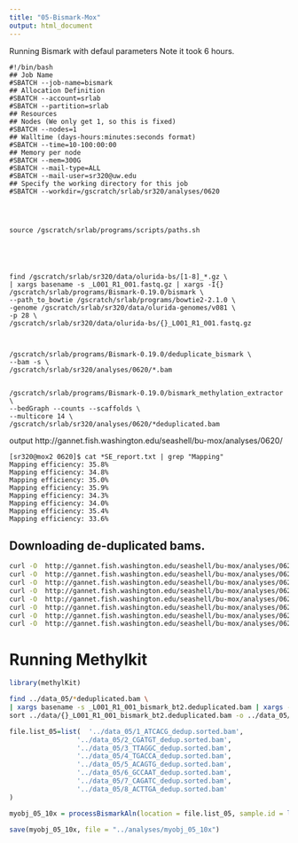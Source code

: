 ```yaml
---
title: "05-Bismark-Mox"
output: html_document
---
```


Running Bismark with defaul parameters 
Note it took 6 hours.

```
#!/bin/bash
## Job Name
#SBATCH --job-name=bismark
## Allocation Definition
#SBATCH --account=srlab
#SBATCH --partition=srlab
## Resources
## Nodes (We only get 1, so this is fixed)
#SBATCH --nodes=1
## Walltime (days-hours:minutes:seconds format)
#SBATCH --time=10-100:00:00
## Memory per node
#SBATCH --mem=300G
#SBATCH --mail-type=ALL
#SBATCH --mail-user=sr320@uw.edu
## Specify the working directory for this job
#SBATCH --workdir=/gscratch/srlab/sr320/analyses/0620




source /gscratch/srlab/programs/scripts/paths.sh





find /gscratch/srlab/sr320/data/olurida-bs/[1-8]_*.gz \
| xargs basename -s _L001_R1_001.fastq.gz | xargs -I{} /gscratch/srlab/programs/Bismark-0.19.0/bismark \
--path_to_bowtie /gscratch/srlab/programs/bowtie2-2.1.0 \
-genome /gscratch/srlab/sr320/data/olurida-genomes/v081 \
-p 28 \
/gscratch/srlab/sr320/data/olurida-bs/{}_L001_R1_001.fastq.gz



/gscratch/srlab/programs/Bismark-0.19.0/deduplicate_bismark \
--bam -s \
/gscratch/srlab/sr320/analyses/0620/*.bam


/gscratch/srlab/programs/Bismark-0.19.0/bismark_methylation_extractor \
--bedGraph --counts --scaffolds \
--multicore 14 \
/gscratch/srlab/sr320/analyses/0620/*deduplicated.bam

```


output
http://gannet.fish.washington.edu/seashell/bu-mox/analyses/0620/

```
[sr320@mox2 0620]$ cat *SE_report.txt | grep "Mapping"
Mapping efficiency:	35.8%
Mapping efficiency:	34.8%
Mapping efficiency:	35.0%
Mapping efficiency:	35.9%
Mapping efficiency:	34.3%
Mapping efficiency:	34.0%
Mapping efficiency:	35.4%
Mapping efficiency:	33.6%
```



## Downloading de-duplicated bams.



```bash
curl -O  http://gannet.fish.washington.edu/seashell/bu-mox/analyses/0620/1_ATCACG_L001_R1_001_bismark_bt2.deduplicated.bam
curl -O  http://gannet.fish.washington.edu/seashell/bu-mox/analyses/0620/2_CGATGT_L001_R1_001_bismark_bt2.deduplicated.bam
curl -O  http://gannet.fish.washington.edu/seashell/bu-mox/analyses/0620/3_TTAGGC_L001_R1_001_bismark_bt2.deduplicated.bam
curl -O  http://gannet.fish.washington.edu/seashell/bu-mox/analyses/0620/4_TGACCA_L001_R1_001_bismark_bt2.deduplicated.bam
curl -O  http://gannet.fish.washington.edu/seashell/bu-mox/analyses/0620/5_ACAGTG_L001_R1_001_bismark_bt2.deduplicated.bam
curl -O  http://gannet.fish.washington.edu/seashell/bu-mox/analyses/0620/6_GCCAAT_L001_R1_001_bismark_bt2.deduplicated.bam
curl -O  http://gannet.fish.washington.edu/seashell/bu-mox/analyses/0620/7_CAGATC_L001_R1_001_bismark_bt2.deduplicated.bam
curl -O  http://gannet.fish.washington.edu/seashell/bu-mox/analyses/0620/8_ACTTGA_L001_R1_001_bismark_bt2.deduplicated.bam

```


# Running Methylkit

```r
library(methylKit)
```








```bash
find ../data_05/*deduplicated.bam \
| xargs basename -s _L001_R1_001_bismark_bt2.deduplicated.bam | xargs -I{} /home/shared/samtools-1.8/samtools \
sort ../data/{}_L001_R1_001_bismark_bt2.deduplicated.bam -o ../data_05/{}_dedup.sorted.bam
```




```r
file.list_05=list(  '../data_05/1_ATCACG_dedup.sorted.bam',
                 '../data_05/2_CGATGT_dedup.sorted.bam',
                 '../data_05/3_TTAGGC_dedup.sorted.bam',
                 '../data_05/4_TGACCA_dedup.sorted.bam',
                 '../data_05/5_ACAGTG_dedup.sorted.bam',
                 '../data_05/6_GCCAAT_dedup.sorted.bam',
                 '../data_05/7_CAGATC_dedup.sorted.bam',
                 '../data_05/8_ACTTGA_dedup.sorted.bam'
)
```



```r
myobj_05_10x = processBismarkAln(location = file.list_05, sample.id = list("1","2","3","4","5","6","7","8"), assembly = "v081", read.context="CpG", mincov=10, treatment = c(0,0,0,0,1,1,1,1))
```


```r
save(myobj_05_10x, file = "../analyses/myobj_05_10x")

```







